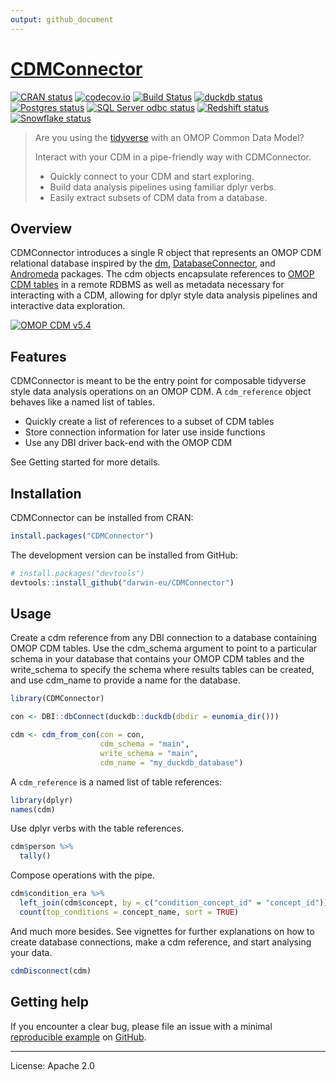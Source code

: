 ```yaml
---
output: github_document
---
```


<!-- README.md is generated from README.Rmd. Please edit that file -->

# [CDMConnector](https://darwin-eu.github.io/CDMConnector/)

<!-- badges: start -->
[![CRAN status](https://www.r-pkg.org/badges/version/CDMConnector)](https://CRAN.R-project.org/package=CDMConnector)
[![codecov.io](https://codecov.io/gh/darwin-eu/CDMConnector/coverage.svg?branch=main)](https://app.codecov.io/gh/darwin-eu/CDMConnector?branch=main)
[![Build Status](https://github.com/darwin-eu/CDMConnector/workflows/R-CMD-check/badge.svg)](https://github.com/darwin-eu/CDMConnector/actions?query=workflow%3AR-CMD-check)
[![duckdb status](https://github.com/darwin-eu/CDMConnector/workflows/duckdb-test/badge.svg)](https://github.com/darwin-eu/CDMConnector/actions?query=workflow%3Aduckdb-test)
[![Postgres status](https://github.com/darwin-eu/CDMConnector/workflows/postgres-test/badge.svg)](https://github.com/darwin-eu/CDMConnector/actions?query=workflow%3Apostgres-test)
[![SQL Server odbc status](https://github.com/darwin-eu/CDMConnector/workflows/sqlserver-odbc-test/badge.svg)](https://github.com/darwin-eu/CDMConnector/actions?query=workflow%3Asqlserver-odbc-test)
[![Redshift status](https://github.com/darwin-eu/CDMConnector/workflows/redshift-test/badge.svg)](https://github.com/darwin-eu/CDMConnector/actions?query=workflow%3Aredshift-test)
[![Snowflake status](https://github.com/darwin-eu/CDMConnector/workflows/snowflake-odbc-test/badge.svg)](https://github.com/darwin-eu/CDMConnector/actions?query=workflow%3Asnowflake-odbc-test)
<!-- badges: end -->


> Are you using the [tidyverse](https://www.tidyverse.org/) with an OMOP Common Data Model? 
>
> Interact with your CDM in a pipe-friendly way with CDMConnector.
>
> - Quickly connect to your CDM and start exploring.
> - Build data analysis pipelines using familiar dplyr verbs.
> - Easily extract subsets of CDM data from a database.


## Overview

CDMConnector introduces a single R object that represents an OMOP CDM relational database inspired by the [dm](https://dm.cynkra.com/), [DatabaseConnector](http://ohdsi.github.io/DatabaseConnector/), and [Andromeda](https://ohdsi.github.io/Andromeda/) packages. The cdm objects encapsulate references to [OMOP CDM tables](https://ohdsi.github.io/CommonDataModel/) in a remote RDBMS as well as metadata necessary for interacting with a CDM, allowing for dplyr style data analysis pipelines and interactive data exploration.


[![OMOP CDM v5.4](https://ohdsi.github.io/CommonDataModel/images/cdm54.png)](https://ohdsi.github.io/CommonDataModel/)

## Features

CDMConnector is meant to be the entry point for composable tidyverse style data analysis operations on an OMOP CDM. 
A `cdm_reference` object behaves like a named list of tables.

- Quickly create a list of references to a subset of CDM tables
- Store connection information for later use inside functions
- Use any DBI driver back-end with the OMOP CDM

See Getting started for more details.


## Installation

CDMConnector can be installed from CRAN:

```r
install.packages("CDMConnector")
```

The development version can be installed from GitHub:

```r
# install.packages("devtools")
devtools::install_github("darwin-eu/CDMConnector")
```

## Usage

Create a cdm reference from any DBI connection to a database containing OMOP CDM tables. Use the cdm_schema argument to point to a particular schema in your database that contains your OMOP CDM tables and the write_schema to specify the schema where results tables can be created, and use cdm_name to provide a name for the database.

```r
library(CDMConnector)

con <- DBI::dbConnect(duckdb::duckdb(dbdir = eunomia_dir()))

cdm <- cdm_from_con(con = con, 
                    cdm_schema = "main", 
                    write_schema = "main", 
                    cdm_name = "my_duckdb_database")
```

A `cdm_reference` is a named list of table references:

```r
library(dplyr)
names(cdm)
```

Use dplyr verbs with the table references.

```r
cdm$person %>% 
  tally()
```

Compose operations with the pipe.

```r
cdm$condition_era %>%
  left_join(cdm$concept, by = c("condition_concept_id" = "concept_id")) %>% 
  count(top_conditions = concept_name, sort = TRUE)
```

And much more besides. See vignettes for further explanations on how to create database connections, make a cdm reference, and start analysing your data.

```r
cdmDisconnect(cdm)
```

## Getting help

If you encounter a clear bug, please file an issue with a minimal [reproducible example](https://reprex.tidyverse.org/) on [GitHub](https://github.com/darwin-eu/CDMConnector/issues).


---

License: Apache 2.0


